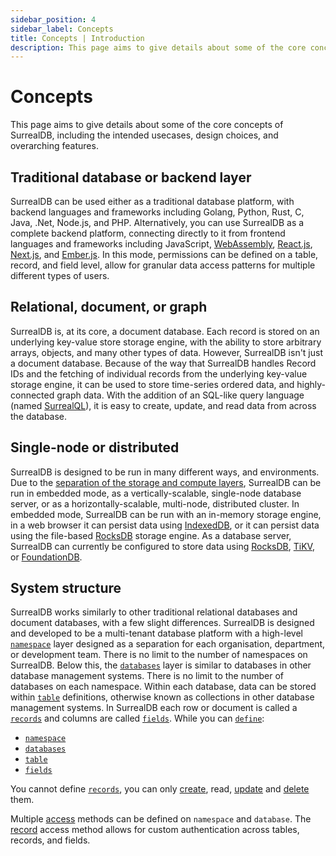 ```yaml
---
sidebar_position: 4
sidebar_label: Concepts
title: Concepts | Introduction
description: This page aims to give details about some of the core concepts of SurrealDB, including the intended usecases, design choices, and overarching features.
---
```


# Concepts

This page aims to give details about some of the core concepts of SurrealDB, including the intended usecases, design choices, and overarching features.

## Traditional database or backend layer
SurrealDB can be used either as a traditional database platform, with backend languages and frameworks including Golang, Python, Rust, C, Java, .Net, Node.js, and PHP. Alternatively, you can use SurrealDB as a complete backend platform, connecting directly to it from frontend languages and frameworks including JavaScript, [WebAssembly](https://webassembly.org/), [React.js](https://react.dev/), [Next.js](https://nextjs.org/), and [Ember.js](https://emberjs.com/). In this mode, permissions can be defined on a table, record, and field level, allow for granular data access patterns for multiple different types of users.

## Relational, document, or graph
SurrealDB is, at its core, a document database. Each record is stored on an underlying key-value store storage engine, with the ability to store arbitrary arrays, objects, and many other types of data. However, SurrealDB isn't just a document database. Because of the way that SurrealDB handles Record IDs and the fetching of individual records from the underlying key-value storage engine, it can be used to store time-series ordered data, and highly-connected graph data. With the addition of an SQL-like query language (named [SurrealQL](/docs/surrealdb/2.x/surrealql)), it is easy to create, update, and read data from across the database.

## Single-node or distributed
SurrealDB is designed to be run in many different ways, and environments. Due to the [separation of the storage and compute layers](/docs/surrealdb/2.x/introduction/architecture), SurrealDB can be run in embedded mode, as a vertically-scalable, single-node database server, or as a horizontally-scalable, multi-node, distributed cluster. In embedded mode, SurrealDB can be run with an in-memory storage engine, in a web browser it can persist data using [IndexedDB](https://web.dev/indexeddb/), or it can persist data using the file-based [RocksDB](https://rocksdb.org/) storage engine. As a database server, SurrealDB can currently be configured to store data using [RocksDB](https://rocksdb.org/), [TiKV](https://tikv.org/), or [FoundationDB](https://www.foundationdb.org/).

## System structure
SurrealDB works similarly to other traditional relational databases and document databases, with a few slight differences. SurrealDB is designed and developed to be a multi-tenant database platform with a high-level [`namespace`](/docs/surrealdb/2.x/surrealql/statements/define/namespace) layer designed as a separation for each organisation, department, or development team. There is no limit to the number of namespaces on SurrealDB. Below this, the [`databases`](/docs/surrealdb/2.x/surrealql/statements/define/database) layer is similar to databases in other database management systems. There is no limit to the number of databases on each namespace. Within each database, data can be stored within [`table`](/docs/surrealdb/2.x/surrealql/statements/define/table) definitions, otherwise known as collections in other database management systems. In SurrealDB each row or document is called a [`records`](/docs/surrealdb/2.x/surrealql/datamodel/ids) and columns are called [`fields`](/docs/surrealdb/2.x/surrealql/statements/define/field). While you can [`define`](/docs/surrealdb/2.x/surrealql/statements/define):

- [`namespace`](/docs/surrealdb/2.x/surrealql/statements/define/namespace)
- [`databases`](/docs/surrealdb/2.x/surrealql/statements/define/database)
- [`table`](/docs/surrealdb/2.x/surrealql/statements/define/table)
- [`fields`](/docs/surrealdb/2.x/surrealql/statements/define/field)

You cannot define [`records`](/docs/surrealdb/2.x/surrealql/datamodel/ids), you can only [create](/docs/surrealdb/2.x/surrealql/statements/create), read, [update](/docs/surrealdb/2.x/surrealql/statements/update) and [delete](/docs/surrealdb/2.x/surrealql/statements/delete) them.

Multiple [access](/docs/surrealdb/2.x/surrealql/statements/define/access) methods can be defined on `namespace` and `database`. The [record](/docs/surrealdb/2.x/surrealql/statements/define/access/record) access method allows for custom authentication across tables, records, and fields.
